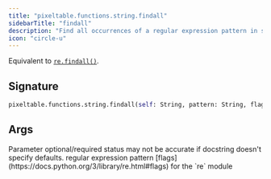 ```yaml
---
title: "pixeltable.functions.string.findall"
sidebarTitle: "findall"
description: "Find all occurrences of a regular expression pattern in string."
icon: "circle-u"
---
```

Equivalent to [`re.findall()`](https://docs.python.org/3/library/re.html#re.findall).


## Signature

```python
pixeltable.functions.string.findall(self: String, pattern: String, flags: Int) -> Json
```

## Args

<Note>
Parameter optional/required status may not be accurate if docstring doesn't specify defaults.
</Note>

<ParamField path="pattern" type="String" required>
  regular expression pattern


</ParamField>

<ParamField path="flags" type="Int" required>
  [flags](https://docs.python.org/3/library/re.html#flags) for the `re` module


</ParamField>

